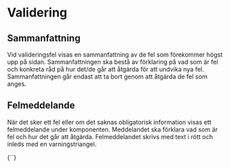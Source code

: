 # Validering



## Sammanfattning

Vid valideringsfel visas en sammanfattning av de fel som förekommer högst upp på sidan. Sammanfattningen ska bestå av förklaring
på vad som är fel och konkreta råd på hur det/de går att åtgärda för att undvika nya fel. Sammanfattningen går endast att ta bort genom att åtgärda de fel som anges. 


## Felmeddelande

När det sker ett fel eller om det saknas obligatorisk information visas ett felmeddelande under komponenten. Meddelandet ska förklara
vad som är fel och hur det går att åtgärda. Felmeddelandet skrivs med text i rött och inleds med en varningstriangel.

<LiveCodeBlock scope={{TextField}}>
{`<TextField
    label="Exempel på validering"
    description="Oavsett vad du skriver i fältet så visar vi ett felmeddelande"
    isInvalid
    errorMessage="Eftersom komponenten är satt till isInvalid går detta fel inte att åtgärda utan att ändra i koden. Om du vill ta bort felmeddelandet, ta bort isInvalid i exempelkoden nedan"
/>`}
</LiveCodeBlock>